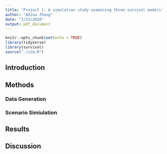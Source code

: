 ```yaml
---
title: 'Project 1: A simulation study examining three survival models'
author: "Adina Zhang"
date: "2/13/2020"
output: pdf_document
---
```


```r
knitr::opts_chunk$set(echo = TRUE)
library(tidyverse)
library(survival)
source("./sim.R")
```

## Introduction


## Methods

### Data Generation

### Scenario Simiulation

## Results

## Discussion



